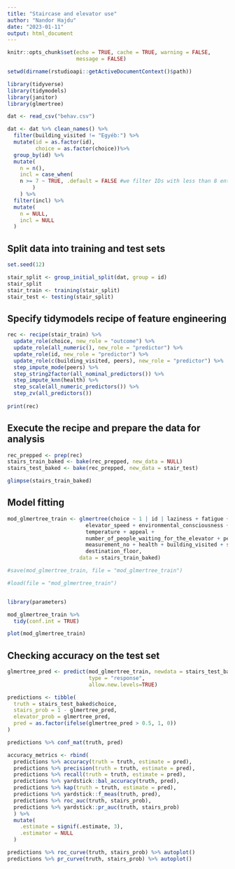 ```yaml
---
title: "Staircase and elevator use"
author: "Nandor Hajdu"
date: "2023-01-11"
output: html_document
---
```


```r
knitr::opts_chunk$set(echo = TRUE, cache = TRUE, warning = FALSE,
                      message = FALSE)
```

```r

setwd(dirname(rstudioapi::getActiveDocumentContext()$path))

library(tidyverse)
library(tidymodels)
library(janitor)
library(glmertree)

dat <- read_csv("behav.csv")

dat <- dat %>% clean_names() %>% 
  filter(building_visited != "Egyéb:") %>% 
  mutate(id = as.factor(id),
         choice = as.factor(choice))%>%
  group_by(id) %>% 
  mutate(
    n = n(),
    incl = case_when(
    n >= 7 ~ TRUE, .default = FALSE #we filter IDs with less than 8 entries
        )
    ) %>% 
  filter(incl) %>% 
  mutate(
    n = NULL,
    incl = NULL
  ) 

```

## Split data into training and test sets

```r

set.seed(12)

stair_split <- group_initial_split(dat, group = id)
stair_split
stair_train <- training(stair_split)
stair_test <- testing(stair_split)

```


## Specify tidymodels recipe of feature engineering

```r

rec <- recipe(stair_train) %>%
  update_role(choice, new_role = "outcome") %>%
  update_role(all_numeric(), new_role = "predictor") %>% 
  update_role(id, new_role = "predictor") %>% 
  update_role(c(building_visited, peers), new_role = "predictor") %>% 
  step_impute_mode(peers) %>% 
  step_string2factor(all_nominal_predictors()) %>% 
  step_impute_knn(health) %>% 
  step_scale(all_numeric_predictors()) %>% 
  step_zv(all_predictors())
  
print(rec)

```

## Execute the recipe and prepare the data for analysis

```r
rec_prepped <- prep(rec)
stairs_train_baked <- bake(rec_prepped, new_data = NULL)
stairs_test_baked <- bake(rec_prepped, new_data = stair_test)

glimpse(stairs_train_baked)

```

## Model fitting

```r
mod_glmertree_train <- glmertree(choice ~ 1 | id | laziness + fatigue + luggage + 
                         elevator_speed + environmental_consciousness + 
                         temperature + appeal + 
                         number_of_people_waiting_for_the_elevator + peers +
                         measurement_no + health + building_visited + speed +
                         destination_floor,
                       data = stairs_train_baked)

#save(mod_glmertree_train, file = "mod_glmertree_train")

#load(file = "mod_glmertree_train")


library(parameters)

mod_glmertree_train %>% 
  tidy(conf.int = TRUE)

plot(mod_glmertree_train)
```

## Checking accuracy on the test set

```r
glmertree_pred <- predict(mod_glmertree_train, newdata = stairs_test_baked,
                          type = "response",
                          allow.new.levels=TRUE)

predictions <- tibble(
  truth = stairs_test_baked$choice,
  stairs_prob = 1 - glmertree_pred,
  elevator_prob = glmertree_pred,
  pred = as.factor(ifelse(glmertree_pred > 0.5, 1, 0))
)

predictions %>% conf_mat(truth, pred)

accuracy_metrics <- rbind(
  predictions %>% accuracy(truth = truth, estimate = pred),
  predictions %>% precision(truth = truth, estimate = pred),
  predictions %>% recall(truth = truth, estimate = pred),
  predictions %>% yardstick::bal_accuracy(truth, pred),
  predictions %>% kap(truth = truth, estimate = pred),
  predictions %>% yardstick::f_meas(truth, pred),
  predictions %>% roc_auc(truth, stairs_prob),
  predictions %>% yardstick::pr_auc(truth, stairs_prob)
  ) %>% 
  mutate(
    .estimate = signif(.estimate, 3),
    .estimator = NULL
  )

predictions %>% roc_curve(truth, stairs_prob) %>% autoplot()
predictions %>% pr_curve(truth, stairs_prob) %>% autoplot()

```
